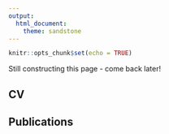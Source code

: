 ```yaml
---
output: 
  html_document:
    theme: sandstone
---
```


```r
knitr::opts_chunk$set(echo = TRUE)
```

Still constructing this page - come back later!

## CV
\newline
## Publications